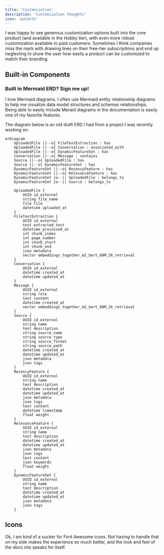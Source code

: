 ```yaml
---
title: 'Customization'
description: 'Customization thoughts'
icon: 'palette'
---
```


I was happy to see generous customization options built into the core product (and available in the Hobby tier), with even more robust customization available to paid customers. Sometimes I think companies miss the mark with drawing lines on their free-tier subscriptions and end up neglecting to show the user how easily a product can be customized to match their branding.

## Built-in Components

### Built in Mermaid ERD? Sign me up!

I love Mermaid diagrams. I often use Mermaid entity relationship diagrams to help me visualize data model structures and schemas relationships. Being able to easily include Meraid diagrams in the documentation is easily one of my favorite features.

The diagram below is an old draft ERD I had from a project I was recently working on.

```mermaid
erDiagram
    UploadedFile ||--o{ FileTextExtraction : has
    UploadedFile ||--o{ Conversation : associated_with
    UploadedFile ||--o{ DynamicFeatureSet : has
    Conversation ||--o{ Message : contains
    Source ||--o{ UploadedFile : has
    Source ||--o{ DynamicFeatureSet : has
    DynamicFeatureSet ||--o{ RecencyFeature : has
    DynamicFeatureSet ||--o{ RelevanceFeature : has
    DynamicFeatureSet }o--|| UploadedFile : belongs_to
    DynamicFeatureSet }o--|| Source : belongs_to

    UploadedFile {
        UUID id_external
        string file_name
        file file
        datetime uploaded_at
    }
    FileTextExtraction {
        UUID id_external
        text extracted_text
        datetime processed_at
        int chunk_index
        int page_number
        int chunk_start
        int chunk_end
        json metadata
        vector embeddings_together_m2_bert_80M_2k_retrieval
    }
    Conversation {
        UUID id_external
        datetime created_at
        datetime updated_at
    }
    Message {
        UUID id_external
        string role
        text content
        datetime created_at
        vector embeddings_together_m2_bert_80M_2k_retrieval
    }
    Source {
        UUID id_external
        string name
        text description
        string source_name
        string source_type
        string source_format
        string source_path
        datetime created_at
        datetime updated_at
        json metadata
        json tags
    }
    RecencyFeature {
        UUID id_external
        string name
        text description
        datetime created_at
        datetime updated_at
        json metadata
        json tags
        text content
        datetime timestamp
        float weight
    }
    RelevanceFeature {
        UUID id_external
        string name
        text description
        datetime created_at
        datetime updated_at
        json metadata
        json tags
        text content
        json keywords
        float weight
    }
    DynamicFeatureSet {
        UUID id_external
        string name
        text description
        datetime created_at
        datetime updated_at
        json metadata
        json tags
    }
```

## Icons

Ok, I am kind of a sucker for Font Awesome icons. Not having to handle that on my side makes the experience so much better, and the look and feel of the docs site speaks for itself.

## 
